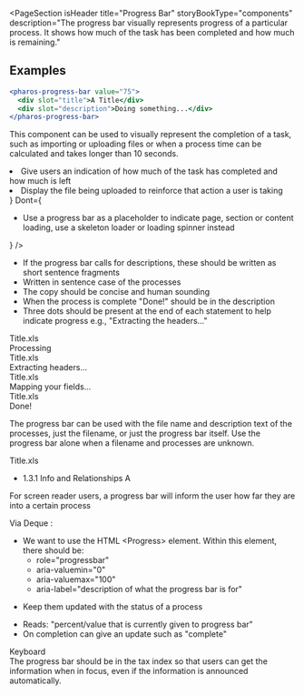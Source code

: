 
<PageSection
  isHeader
  title="Progress Bar"
  storyBookType="components"
  description="The progress bar visually represents progress of a particular process. It shows how much of the
    task has been completed and how much is remaining."
></PageSection>

## Examples

```jsx live
<pharos-progress-bar value="75">
  <div slot="title">A Title</div>
  <div slot="description">Doing something...</div>
</pharos-progress-bar>
```

<PageSection topMargin title="Usage">
  <p>
    This component can be used to visually represent the completion of a task, such as importing or
    uploading files or when a process time can be calculated and takes longer than 10 seconds.
  </p>
</PageSection>

<PageSection title="Best practices">
  <BestPractices
    Do={
      <ul>
        <li>Give users an indication of how much of the task has completed and how much is left</li>
        <li>Display the file being uploaded to reinforce that action a user is taking</li>
      </ul>
    }
    Dont={
      <ul>
        <li>
          Use a progress bar as a placeholder to indicate page, section or content loading, use a
          skeleton loader or loading spinner instead
        </li>
      </ul>
    }
  />
</PageSection>

<PageSection title="Content guidelines">
  <PageSection subSectionLevel={1} title="Progress descriptions">
    <ul>
      <li>
        If the progress bar calls for descriptions, these should be written as short sentence
        fragments
      </li>
      <li>Written in sentence case of the processes</li>
      <li>The copy should be concise and human sounding </li>
      <li>When the process is complete "Done!" should be in the description</li>
      <li>
        Three dots should be present at the end of each statement to help indicate progress e.g.,
        "Extracting the headers…"
      </li>
    </ul>
  </PageSection>
</PageSection>

<PageSection title="States">
  <PharosProgressBar value="25">
    <div slot="title">Title.xls</div>
    <div slot="description">Processing</div>
  </PharosProgressBar>
  <PharosProgressBar value="50">
    <div slot="title">Title.xls</div>
    <div slot="description">Extracting headers...</div>
  </PharosProgressBar>
  <PharosProgressBar value="75">
    <div slot="title">Title.xls</div>
    <div slot="description">Mapping your fields...</div>
  </PharosProgressBar>
  <PharosProgressBar value="100">
    <div slot="title">Title.xls</div>
    <div slot="description">Done!</div>
  </PharosProgressBar>
</PageSection>

<PageSection title="Variants">
  <p>
    The progress bar can be used with the file name and description text of the processes, just the
    filename, or just the progress bar itself. Use the progress bar alone when a filename and
    processes are unknown.
  </p>
  <PageSection subSectionLevel={1} title="File Name only">
    <PharosProgressBar value="100">
      <div slot="title">Title.xls</div>
    </PharosProgressBar>
  </PageSection>
  <PageSection subSectionLevel={1} title="No Title">
    <PharosProgressBar value="100"></PharosProgressBar>
  </PageSection>
</PageSection>

<PageSection title="Accessibility">
  <PageSection subSectionLevel={1} title="Relevant WCAG guidelines">
    <ul>
      <li>
        <PharosLink href="https://www.w3.org/WAI/WCAG21/Understanding/info-and-relationships.html">
          1.3.1 Info and Relationships A
        </PharosLink>
      </li>
    </ul>
  </PageSection>
  <PageSection subSectionLevel={1} title="Importance">
    <p>
      For screen reader users, a progress bar will inform the user how far they are into a certain
      process
    </p>
  </PageSection>
  <PageSection subSectionLevel={1} title="Code expectations">
    Via
    <PharosLink href="https://dequeuniversity.com/library/aria/progress-bar-bounded">
      Deque
    </PharosLink>:<ul>
      <li>
        We want to use the HTML &lt;Progress&gt; element. Within this element, there should be:
        <ul>
          <li>role="progressbar"</li>
          <li>aria-valuemin="0"</li>
          <li>aria-valuemax="100"</li>
          <li>aria-label="description of what the progress bar is for"</li>
        </ul>
      </li>
    </ul>
  </PageSection>
  <PageSection subSectionLevel={1} title="Expected actions">
    <PageSection subSectionLevel={2} title="Screen reader">
      <ul>
        <li>Keep them updated with the status of a process</li>
      </ul>
    </PageSection>
    <PageSection subSectionLevel={2} title="Screenreader specifics">
      <ul>
        <li>Reads: "percent/value that is currently given to progress bar"</li>
        <li>On completion can give an update such as "complete"</li>
      </ul>
      <div style={{ fontWeight: 'bold' }}>Keyboard</div>
      <div>
        The progress bar should be in the tax index so that users can get the information when in
        focus, even if the information is announced automatically.
      </div>
    </PageSection>
  </PageSection>
</PageSection>
